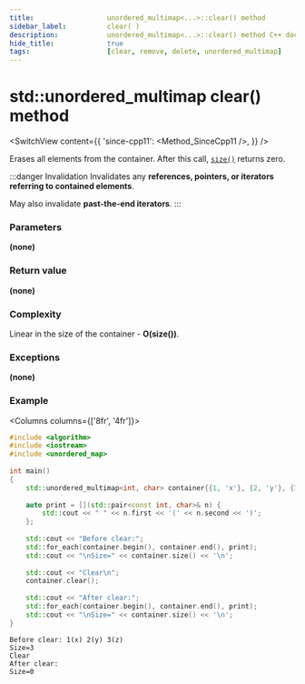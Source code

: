 ```yaml
---
title:					unordered_multimap<...>::clear() method
sidebar_label:			clear( )
description:			unordered_multimap<...>::clear() method C++ documentation
hide_title:				true
tags:					[clear, remove, delete, unordered_multimap]
---
```



<!----------------- Codes ---------------------->

<!-- clear() -->

# std::unordered_multimap clear() method

<SwitchView content={{
    'since-cpp11': <Method_SinceCpp11 />,
    }} />

Erases all elements from the container. After this call, [`size()`](/docs/containers/maps/unordered_multimap/size) returns zero.

:::danger Invalidation
Invalidates any **references, pointers, or iterators referring to contained elements**.

May also invalidate **past-the-end iterators**.
:::

### Parameters

**(none)**

### Return value

**(none)**

### Complexity

Linear in the size of the container - **O(size())**.

### Exceptions

**(none)**

### Example

<Columns columns={['8fr', '4fr']}>
<div>

```cpp title='Main.cpp' showLineNumbers
#include <algorithm>
#include <iostream>
#include <unordered_map>
 
int main()
{
    std::unordered_multimap<int, char> container{{1, 'x'}, {2, 'y'}, {3, 'z'}};
 
    auto print = [](std::pair<const int, char>& n) { 
        std::cout << " " << n.first << '(' << n.second << ')'; 
    };
 
    std::cout << "Before clear:";
    std::for_each(container.begin(), container.end(), print);
    std::cout << "\nSize=" << container.size() << '\n';
 
    std::cout << "Clear\n";
    container.clear();
 
    std::cout << "After clear:";
    std::for_each(container.begin(), container.end(), print);
    std::cout << "\nSize=" << container.size() << '\n';
}
```

</div>
<div>

```plaintext title="Possible output"
Before clear: 1(x) 2(y) 3(z)
Size=3
Clear
After clear:
Size=0

```

</div>
</Columns>
